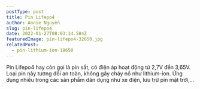 ```yaml
---
postType: post
title: Pin Lifepo4
author: Annie Nguyễn
slug: pin-lifepo4
date: 2022-01-27T08:03:14.584Z
featuredImage: pin-lifepo4-32650.jpg
relatedPost:
  - pin-lithium-ion-18650
---
```

Pin Lifepo4 hay còn gọi là pin sắt, có điện áp hoạt động từ 2,7V đến 3,65V. Loại pin này tương đối an toàn, không gây cháy nổ như lithium-ion.
Ứng dụng nhiều trong các sản phẩm dân dụng như xe điện, lưu trữ pin mặt trời,...